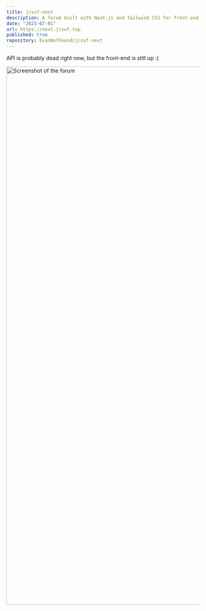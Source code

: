 ```yaml
---
title: jcsuf-next
description: A forum built with Next.js and Tailwind CSS for front-end, and Java for back-end.
date: "2023-07-01"
url: https://next.jcsuf.top
published: true
repository: EvanNotFound/jcsuf-next
---
```


API is probably dead right now, but the front-end is still up :(

<img alt="Screenshot of the forum" height="1404"
     src="https://evan.beee.top/img/3cd6d05dd6b8d12688155eb86046b87a-5a199.png" width="2928"/>

